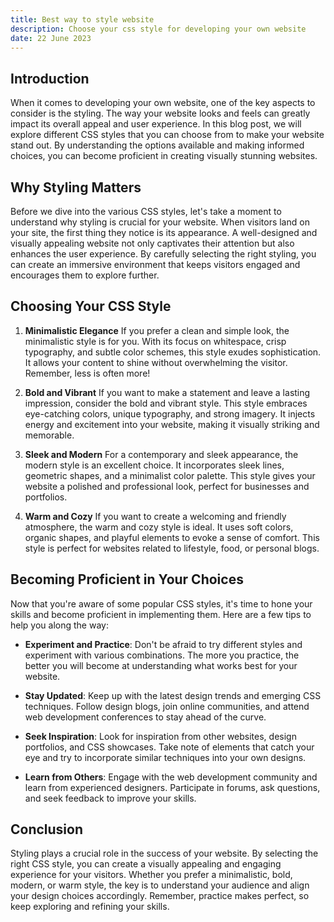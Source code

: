```yaml
---
title: Best way to style website
description: Choose your css style for developing your own website
date: 22 June 2023
---
```


## Introduction

When it comes to developing your own website, one of the key aspects to consider is the styling. The way your website looks and feels can greatly impact its overall appeal and user experience. In this blog post, we will explore different CSS styles that you can choose from to make your website stand out. By understanding the options available and making informed choices, you can become proficient in creating visually stunning websites.

## Why Styling Matters

Before we dive into the various CSS styles, let's take a moment to understand why styling is crucial for your website. When visitors land on your site, the first thing they notice is its appearance. A well-designed and visually appealing website not only captivates their attention but also enhances the user experience. By carefully selecting the right styling, you can create an immersive environment that keeps visitors engaged and encourages them to explore further.

## Choosing Your CSS Style

1. **Minimalistic Elegance**
   If you prefer a clean and simple look, the minimalistic style is for you. With its focus on whitespace, crisp typography, and subtle color schemes, this style exudes sophistication. It allows your content to shine without overwhelming the visitor. Remember, less is often more!

2. **Bold and Vibrant**
   If you want to make a statement and leave a lasting impression, consider the bold and vibrant style. This style embraces eye-catching colors, unique typography, and strong imagery. It injects energy and excitement into your website, making it visually striking and memorable.

3. **Sleek and Modern**
   For a contemporary and sleek appearance, the modern style is an excellent choice. It incorporates sleek lines, geometric shapes, and a minimalist color palette. This style gives your website a polished and professional look, perfect for businesses and portfolios.

4. **Warm and Cozy**
   If you want to create a welcoming and friendly atmosphere, the warm and cozy style is ideal. It uses soft colors, organic shapes, and playful elements to evoke a sense of comfort. This style is perfect for websites related to lifestyle, food, or personal blogs.

## Becoming Proficient in Your Choices

Now that you're aware of some popular CSS styles, it's time to hone your skills and become proficient in implementing them. Here are a few tips to help you along the way:

- **Experiment and Practice**: Don't be afraid to try different styles and experiment with various combinations. The more you practice, the better you will become at understanding what works best for your website.

- **Stay Updated**: Keep up with the latest design trends and emerging CSS techniques. Follow design blogs, join online communities, and attend web development conferences to stay ahead of the curve.

- **Seek Inspiration**: Look for inspiration from other websites, design portfolios, and CSS showcases. Take note of elements that catch your eye and try to incorporate similar techniques into your own designs.

- **Learn from Others**: Engage with the web development community and learn from experienced designers. Participate in forums, ask questions, and seek feedback to improve your skills.

## Conclusion

Styling plays a crucial role in the success of your website. By selecting the right CSS style, you can create a visually appealing and engaging experience for your visitors. Whether you prefer a minimalistic, bold, modern, or warm style, the key is to understand your audience and align your design choices accordingly. Remember, practice makes perfect, so keep exploring and refining your skills.

